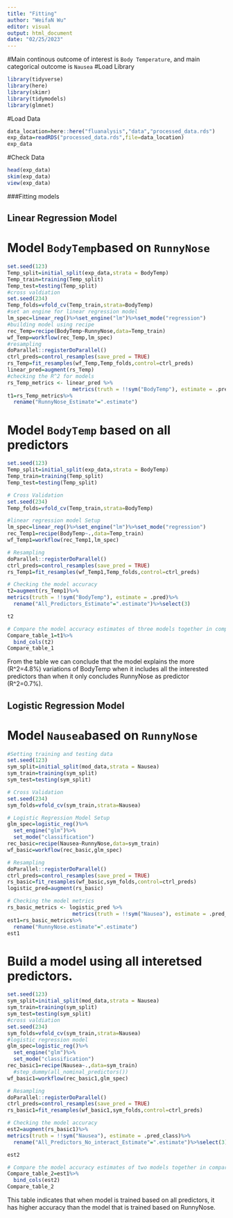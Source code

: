 ```yaml
---
title: "Fitting"
author: "WeifaN Wu"
editor: visual
output: html_document
date: "02/25/2023"
---
```


#Main continous outcome of interest is `Body Temperature`, and main categorical outcome is `Nausea` #Load Library

```r
library(tidyverse)
library(here)
library(skimr)
library(tidymodels)
library(glmnet)
```

#Load Data

```r
data_location=here::here("fluanalysis","data","processed_data.rds")
exp_data=readRDS("processed_data.rds",file=data_location)
exp_data
```

#Check Data

```r
head(exp_data)
skim(exp_data)
view(exp_data)
```

###Fitting models

## Linear Regression Model

# Model `BodyTemp`based on `RunnyNose`

```r
set.seed(123)
Temp_split=initial_split(exp_data,strata = BodyTemp)
Temp_train=training(Temp_split)
Temp_test=testing(Temp_split)
#cross valdiation
set.seed(234)
Temp_folds=vfold_cv(Temp_train,strata=BodyTemp)
#set an engine for linear regression model
lm_spec=linear_reg()%>%set_engine("lm")%>%set_mode("regression")
#building model using recipe
rec_Temp=recipe(BodyTemp~RunnyNose,data=Temp_train)
wf_Temp=workflow(rec_Temp,lm_spec)
#resampling
doParallel::registerDoParallel()
ctrl_preds=control_resamples(save_pred = TRUE)
rs_Temp=fit_resamples(wf_Temp,Temp_folds,control=ctrl_preds)
linear_pred=augment(rs_Temp)
#checking the R^2 for models
rs_Temp_metrics <- linear_pred %>% 
                     metrics(truth = !!sym("BodyTemp"), estimate = .pred)
t1=rs_Temp_metrics%>%
  rename("RunnyNose_Estimate"=".estimate")
```

# Model `BodyTemp` based on all predictors

```r
set.seed(123)
Temp_split=initial_split(exp_data,strata = BodyTemp)
Temp_train=training(Temp_split)
Temp_test=testing(Temp_split)

# Cross Validation
set.seed(234)
Temp_folds=vfold_cv(Temp_train,strata=BodyTemp)

#linear regression model Setup
lm_spec=linear_reg()%>%set_engine("lm")%>%set_mode("regression")
rec_Temp1=recipe(BodyTemp~.,data=Temp_train)
wf_Temp1=workflow(rec_Temp1,lm_spec)

# Resampling
doParallel::registerDoParallel()
ctrl_preds=control_resamples(save_pred = TRUE)
rs_Temp1=fit_resamples(wf_Temp1,Temp_folds,control=ctrl_preds)

# Checking the model accuracy
t2=augment(rs_Temp1)%>%
metrics(truth = !!sym("BodyTemp"), estimate = .pred)%>%
  rename("All_Predictors_Estimate"=".estimate")%>%select(3)

t2

# Compare the model accuracy estimates of three models together in compare_Temp_table
Compare_table_1=t1%>%
  bind_cols(t2)
Compare_table_1
```

From the table we can conclude that the model explains the more (R\^2=4.8%) variations of BodyTemp when it includes all the interested predictors than when it only concludes RunnyNose as predictor (R^2=0.7%).

## Logistic Regression Model

# Model `Nausea`based on `RunnyNose`

```r
#Setting training and testing data 
set.seed(123)
sym_split=initial_split(mod_data,strata = Nausea)
sym_train=training(sym_split)
sym_test=testing(sym_split)

# Cross Validation 
set.seed(234)
sym_folds=vfold_cv(sym_train,strata=Nausea)

# Logistic Regression Model Setup
glm_spec=logistic_reg()%>%
  set_engine("glm")%>%
  set_mode("classification")
rec_basic=recipe(Nausea~RunnyNose,data=sym_train)
wf_basic=workflow(rec_basic,glm_spec)

# Resampling
doParallel::registerDoParallel()
ctrl_preds=control_resamples(save_pred = TRUE)
rs_basic=fit_resamples(wf_basic,sym_folds,control=ctrl_preds)
logistic_pred=augment(rs_basic)

# Checking the model metrics
rs_basic_metrics <- logistic_pred %>% 
                     metrics(truth = !!sym("Nausea"), estimate = .pred_class)
est1=rs_basic_metrics%>%
  rename("RunnyNose.estimate"=".estimate")
est1
```

# Build a model using all interetsed predictors.

```r
set.seed(123)
sym_split=initial_split(mod_data,strata = Nausea)
sym_train=training(sym_split)
sym_test=testing(sym_split)
#cross valdiation
set.seed(234)
sym_folds=vfold_cv(sym_train,strata=Nausea)
#logistic regression model
glm_spec=logistic_reg()%>%
  set_engine("glm")%>%
  set_mode("classification")
rec_basic1=recipe(Nausea~.,data=sym_train)
  #step_dummy(all_nominal_predictors())
wf_basic1=workflow(rec_basic1,glm_spec)

# Resampling
doParallel::registerDoParallel()
ctrl_preds=control_resamples(save_pred = TRUE)
rs_basic1=fit_resamples(wf_basic1,sym_folds,control=ctrl_preds)

# Checking the model accuracy
est2=augment(rs_basic1)%>%
metrics(truth = !!sym("Nausea"), estimate = .pred_class)%>%
  rename("All_Predictors_No_interact_Estimate"=".estimate")%>%select(3)

est2

# Compare the model accuracy estimates of two models together in compare_table
Compare_table_2=est1%>%
  bind_cols(est2)
Compare_table_2
```

This table indicates that when model is trained based on all predictors, it has higher accuracy than the model that is trained based on RunnyNose.
